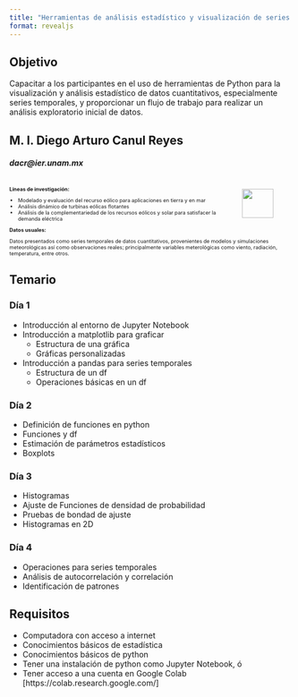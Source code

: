 ```yaml
---
title: "Herramientas de análisis estadístico y visualización de series temporales con Python 👨🏽‍💻🐍"
format: revealjs
---
```

## Objetivo

Capacitar a los participantes en el uso de herramientas de Python para la visualización y análisis estadístico de datos cuantitativos, especialmente series temporales, y proporcionar un flujo de trabajo para realizar un análisis exploratorio inicial de datos.

## M. I. Diego Arturo Canul Reyes 

##### dacr@ier.unam.mx

:::: {.columns}

::: {.column width="80%" style="font-size: 65%;"}
**Líneas de investigación:**

- Modelado y evaluación del recurso eólico para aplicaciones en tierra y en mar
- Análisis dinámico de turbinas eólicas flotantes
- Análisis de la complementariedad de los recursos eólicos y solar para satisfacer la demanda eléctrica
:::

::: {.column width="20%"}
![](./figs/canul2.png){width=80% fig-align="center"}
:::
::::
::: {style="font-size: 65%; margin-top: -1em;"}
**Datos usuales:**

Datos presentados como series temporales de datos cuantitativos, provenientes de modelos y simulaciones meteorológicas así como observaciones reales; principalmente variables meterológicas como viento, radiación, temperatura, entre otros.
:::

## Temario {.scrollable .smaller}

### Día 1
- Introducción al entorno de Jupyter Notebook
- Introducción a matplotlib para graficar
    - Estructura de una gráfica
    - Gráficas personalizadas 
- Introducción a pandas para series temporales
    - Estructura de un df
    - Operaciones básicas en un df

### Día 2
- Definición de funciones en python
- Funciones y df
- Estimación de parámetros estadísticos
- Boxplots

### Día 3
- Histogramas
- Ajuste de Funciones de densidad de probabilidad
- Pruebas de bondad de ajuste
- Histogramas en 2D

### Día 4
- Operaciones para series temporales
- Análisis de autocorrelación y correlación
- Identificación de patrones

## Requisitos
- Computadora con acceso a internet
- Conocimientos básicos de estadística
- Conocimientos básicos de python
- Tener una instalación de python como Jupyter Notebook, ó 
- Tener acceso a una cuenta en Google Colab [https://colab.research.google.com/]